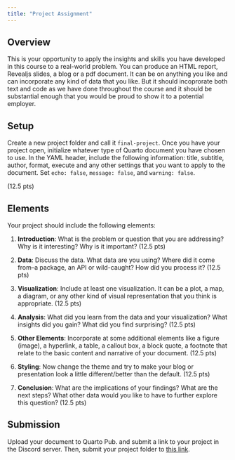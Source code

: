 ```yaml
---
title: "Project Assignment"
---
```


## Overview

This is your opportunity to apply the insights and skills you have developed in this course to a real-world problem. You can produce an HTML report, Revealjs slides, a blog or a pdf document. It can be on anything you like and can incorporate any kind of data that you like. But it should incoprorate both text and code as we have done throughout the course and it should be substantial enough that you would be proud to show it to a potential employer.

## Setup

Create a new project folder and call it `final-project`. Once you have your project open, initialize whatever type of Quarto document you have chosen to use. In the YAML header, include the following information: title, subtitle, author, format, execute and any other settings that you want to apply to the document. Set `echo: false`, `message: false`, and `warning: false`. 

(12.5 pts)

## Elements

Your project should include the following elements:

1. **Introduction**: What is the problem or question that you are addressing? Why is it interesting? Why is it important? (12.5 pts)

2. **Data**: Discuss the data. What data are you using? Where did it come from--a package, an API or wild-caught? How did you process it?  (12.5 pts)

3. **Visualization**: Include at least one visualization. It can be a plot, a map, a diagram, or any other kind of visual representation that you think is appropriate. (12.5 pts)

4. **Analysis**: What did you learn from the data and your visualization? What insights did you gain? What did you find surprising? (12.5 pts)

5. **Other Elements**: Incorporate at some additional elements like a figure (image), a hyperlink, a table, a callout box, a block quote, a footnote that relate to the basic content and narrative of your document. (12.5 pts)

6. **Styling**: Now change the theme and try to make your blog or presentation look a little different/better than the default. (12.5 pts)

7. **Conclusion**: What are the implications of your findings? What are the next steps? What other data would you like to have to further explore this question? (12.5 pts)

## Submission

Upload your document to Quarto Pub. and submit a link to your project in the Discord server. Then, submit your project folder to [this link](https://www.dropbox.com/request/8mhFB0M306CBqxL1hvjv).

